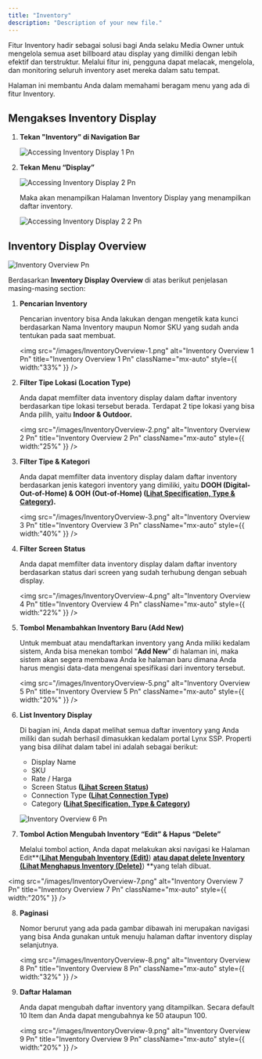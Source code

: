 ```yaml
---
title: "Inventory"
description: "Description of your new file."
---
```


Fitur Inventory hadir sebagai solusi bagi Anda selaku Media Owner untuk mengelola semua aset billboard atau display yang dimiliki dengan lebih efektif dan terstruktur. Melalui fitur ini, pengguna dapat melacak, mengelola, dan monitoring seluruh inventory aset mereka dalam satu tempat.

Halaman ini membantu Anda dalam memahami beragam menu yang ada di fitur Inventory.

## Mengakses Inventory Display

1. **Tekan "Inventory" di Navigation Bar**

   ![Accessing Inventory Display 1 Pn](/images/AccessingInventoryDisplay-1.png)
2. **Tekan Menu “Display”**

   ![Accessing Inventory Display 2 Pn](/images/AccessingInventoryDisplay-2.png)

   Maka akan menampilkan Halaman Inventory Display yang menampilkan daftar inventory.

   ![Accessing Inventory Display 2 2 Pn](/images/AccessingInventoryDisplay-2.2.png)

## Inventory Display Overview

![Inventory Overview Pn](/images/InventoryOverview.png)

Berdasarkan **Inventory Display Overview**  di atas berikut penjelasan masing-masing section:

1. **Pencarian Inventory**

   Pencarian inventory bisa Anda lakukan dengan mengetik kata kunci berdasarkan Nama Inventory maupun Nomor SKU yang sudah anda tentukan pada saat membuat.

   <img
     src="/images/InventoryOverview-1.png"
     alt="Inventory Overview 1 Pn"
     title="Inventory Overview 1 Pn"
     className="mx-auto"
     style={{ width:"33%" }}
   />
2. **Filter Tipe Lokasi (Location Type)**

   Anda dapat memfilter data inventory display dalam daftar inventory berdasarkan tipe lokasi tersebut berada. Terdapat 2 tipe lokasi yang bisa Anda pilih, yaitu **Indoor & Outdoor.**

   <img
     src="/images/InventoryOverview-2.png"
     alt="Inventory Overview 2 Pn"
     title="Inventory Overview 2 Pn"
     className="mx-auto"
     style={{ width:"25%" }}
   />
3. **Filter Tipe & Kategori**

   Anda dapat memfilter data inventory display dalam daftar inventory berdasarkan jenis kategori inventory yang dimiliki, yaitu **DOOH (Digital-Out-of-Home) & OOH (Out-of-Home) (**[**Lihat Specification, Type & Category**](https://docs.google.com/document/d/19yUuKjT-YQ1nLHrEfMG_O6qsUjOYmDfOV9JI06cav3c/edit?tab=t.q7ettkv7fx22)**).**

   <img
     src="/images/InventoryOverview-3.png"
     alt="Inventory Overview 3 Pn"
     title="Inventory Overview 3 Pn"
     className="mx-auto"
     style={{ width:"40%" }}
   />
4. **Filter Screen Status**

   Anda dapat memfilter data inventory display dalam daftar inventory berdasarkan status dari screen yang sudah terhubung dengan sebuah display. 

   <img
     src="/images/InventoryOverview-4.png"
     alt="Inventory Overview 4 Pn"
     title="Inventory Overview 4 Pn"
     className="mx-auto"
     style={{ width:"22%" }}
   />
5. **Tombol Menambahkan Inventory Baru (Add New)**

   Untuk membuat atau mendaftarkan inventory yang Anda miliki kedalam sistem, Anda bisa menekan tombol “**Add New**” di halaman ini, maka sistem akan segera membawa Anda ke halaman baru dimana Anda harus mengisi data-data mengenai spesifikasi dari inventory tersebut.

   <img
     src="/images/InventoryOverview-5.png"
     alt="Inventory Overview 5 Pn"
     title="Inventory Overview 5 Pn"
     className="mx-auto"
     style={{ width:"20%" }}
   />
6. **List Inventory Display**

   Di bagian ini, Anda dapat melihat semua daftar inventory yang Anda miliki dan sudah berhasil dimasukkan kedalam portal Lynx SSP. Properti yang bisa dilihat dalam tabel ini adalah sebagai berikut:
   - Display Name
   - SKU
   - Rate / Harga
   - Screen Status **(**[**Lihat Screen Status**](https://docs.google.com/document/d/19yUuKjT-YQ1nLHrEfMG_O6qsUjOYmDfOV9JI06cav3c/edit?tab=t.naodwsfrnz47#heading=h.i8lb5zsujuzq)**)**
   - Connection Type **(**[**Lihat Connection Type**](https://docs.google.com/document/d/19yUuKjT-YQ1nLHrEfMG_O6qsUjOYmDfOV9JI06cav3c/edit?tab=t.naodwsfrnz47#heading=h.5pq7e8ohd5z9)**)**
   - Category **(**[**Lihat Specification, Type & Category**](https://docs.google.com/document/d/19yUuKjT-YQ1nLHrEfMG_O6qsUjOYmDfOV9JI06cav3c/edit?tab=t.q7ettkv7fx22)**)**

   ![Inventory Overview 6 Pn](/images/InventoryOverview-6.png)
7. **Tombol Action Mengubah Inventory “Edit” & Hapus “Delete”**

   Melalui tombol action, Anda dapat melakukan aksi navigasi ke Halaman Edit\*\*([****<u>Lihat Mengubah Inventory (Edit)</u>****](https://docs.google.com/document/d/19yUuKjT-YQ1nLHrEfMG_O6qsUjOYmDfOV9JI06cav3c/edit?tab=t.jh94xwjzou88)) [******<u>atau dapat delete Inventory (Lihat Menghapus Inventory (Delete)</u>******](https://docs.google.com/document/d/19yUuKjT-YQ1nLHrEfMG_O6qsUjOYmDfOV9JI06cav3c/edit?tab=t.eipnw2odsg3c)) \*\*yang telah dibuat.

<img
  src="/images/InventoryOverview-7.png"
  alt="Inventory Overview 7 Pn"
  title="Inventory Overview 7 Pn"
  className="mx-auto"
  style={{ width:"20%" }}
/>

8. **Paginasi**

   Nomor berurut yang ada pada gambar dibawah ini merupakan navigasi yang bisa Anda gunakan untuk menuju halaman daftar inventory display selanjutnya.

   <img
     src="/images/InventoryOverview-8.png"
     alt="Inventory Overview 8 Pn"
     title="Inventory Overview 8 Pn"
     className="mx-auto"
     style={{ width:"32%" }}
   />
9. **Daftar Halaman**

   Anda dapat mengubah daftar inventory yang ditampilkan. Secara default 10 Item dan Anda dapat mengubahnya ke 50 ataupun 100.

   <img
     src="/images/InventoryOverview-9.png"
     alt="Inventory Overview 9 Pn"
     title="Inventory Overview 9 Pn"
     className="mx-auto"
     style={{ width:"20%" }}
   />